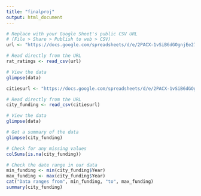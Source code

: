 ```yaml
---
title: "finalproj"
output: html_document
---
```


```r

# Replace with your Google Sheet's public CSV URL
# (File > Share > Publish to web > CSV)
url <- "https://docs.google.com/spreadsheets/d/e/2PACX-1vSiB6dGOgnjEe27tNq6KEOAGKAy3FpkiLx34EU7Yp-JUrTdYXBotRNpnbgxx8pQtjE8YyIEB2FlNEfo/pub?output=csv"

# Read directly from the URL
rat_ratings <- read_csv(url)

# View the data
glimpse(data)
```
```r

citiesurl <- "https://docs.google.com/spreadsheets/d/e/2PACX-1vSiB6dGOgnjEe27tNq6KEOAGKAy3FpkiLx34EU7Yp-JUrTdYXBotRNpnbgxx8pQtjE8YyIEB2FlNEfo/pub?gid=1409890218&single=true&output=csv"

# Read directly from the URL
city_funding <- read_csv(citiesurl)

# View the data
glimpse(data)

```
```r
# Get a summary of the data
glimpse(city_funding)

# Check for any missing values
colSums(is.na(city_funding))

# Check the date range in our data
min_funding <- min(city_funding$Year)
max_funding <- max(city_funding$Year)
cat("Data ranges from", min_funding, "to", max_funding)
summary(city_funding)

```
